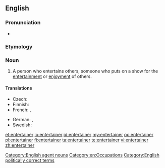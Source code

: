 ==English==

===Pronunciation===
* {{rhymes|eɪnə(r)}}

===Etymology===
{{suffix|entertain|er}}

===Noun===
{{wikipedia}}
{{en-noun}}

# A person who entertains others, someone who puts on a show for the [[entertainment]] or [[enjoyment]] of others.

====Translations====
{{trans-top|person who entertains}}
* Czech: {{t-|cs|bavič|m}}
* Finnish: {{t-|fi|viihdyttäjä}}
* French: {{t|fr|amuseur|m}}, {{t|fr|divertisseur|m}}
{{trans-mid}}
* German: {{t|de|Unterhalter|m}}, {{t-|de|Entertainer|m}}
* Swedish: {{t|sv|underhållare|c}}
{{trans-bottom}}

[[Category:English agent nouns]]
[[Category:en:Occupations]]
[[Category:English politically correct terms]]

[[et:entertainer]]
[[io:entertainer]]
[[id:entertainer]]
[[my:entertainer]]
[[oc:entertainer]]
[[pl:entertainer]]
[[fi:entertainer]]
[[ta:entertainer]]
[[te:entertainer]]
[[vi:entertainer]]
[[zh:entertainer]]